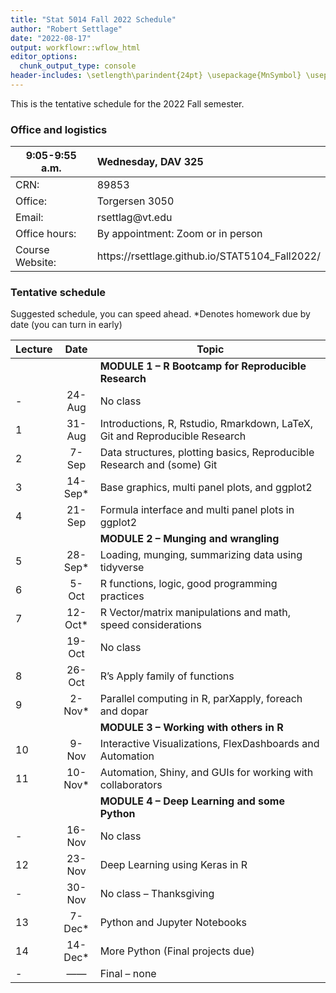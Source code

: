 ```yaml
---
title: "Stat 5014 Fall 2022 Schedule"
author: "Robert Settlage"
date: "2022-08-17"
output: workflowr::wflow_html
editor_options:
  chunk_output_type: console
header-includes: \setlength\parindent{24pt} \usepackage{MnSymbol} \usepackage{mathrsfs}
---
```


This is the tentative schedule for the 2022 Fall semester.
  
### Office and logistics

9:05-9:55 a.m.  Wednesday, DAV 325
--------------  ---------------------------------------
CRN:            89853  
Office:         Torgersen 3050
Email:          rsettlag@vt.edu
Office hours:   By appointment: Zoom or in person
Course Website: https://rsettlage.github.io/STAT5104_Fall2022/
--------------  ---------------------------------------

### Tentative schedule

Suggested schedule, you can speed ahead.
*Denotes homework due by date (you can turn in early)

|Lecture | Date      | Topic
|--------|:---------:|------------------------------------------------------------------ 
|        |           | **MODULE 1 -- R Bootcamp for Reproducible Research**  
|-       | 24-Aug    | No class  
|1       | 31-Aug    | Introductions, R, Rstudio, Rmarkdown, LaTeX, Git and Reproducible Research
|2	     |  7-Sep    | Data structures, plotting basics, Reproducible Research and (some) Git
|3	     | 14-Sep*   | Base graphics, multi panel plots, and ggplot2  
|4	     | 21-Sep    | Formula interface and multi panel plots in ggplot2  
|        |           | **MODULE 2 -- Munging and wrangling**
|5	     | 28-Sep*   | Loading, munging, summarizing data using tidyverse 
|6	     |  5-Oct    | R functions, logic, good programming practices
|7	     | 12-Oct*   | R Vector/matrix manipulations and math, speed considerations
|        | 19-Oct    | No class  
|8	     | 26-Oct    | R's Apply family of functions
|9	     |  2-Nov*   | Parallel computing in R, parXapply, foreach and dopar
|        |           | **MODULE 3 -- Working with others in R**  
|10	     |  9-Nov    | Interactive Visualizations, FlexDashboards and Automation
|11	     | 10-Nov*   | Automation, Shiny, and GUIs for working with collaborators  
|        |           | **MODULE 4 -- Deep Learning and some Python**  
|- 	     | 16-Nov    | No class  
|12	     | 23-Nov    | Deep Learning using Keras in R 
|-	     | 30-Nov    | No class -- Thanksgiving  
|13	     |  7-Dec*   | Python and Jupyter Notebooks  
|14	     | 14-Dec*   | More Python (Final projects due)  
|-       | ------    | Final -- none  


